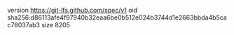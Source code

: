 version https://git-lfs.github.com/spec/v1
oid sha256:d86113afe4f97940b32eaa6be0b512e024b3744d1e2663bbda4b5cac78037ab3
size 8205
